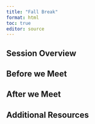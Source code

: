 ```yaml
---
title: "Fall Break"
format: html
toc: true
editor: source
---
```

## Session Overview

## Before we Meet

## After we Meet

## Additional Resources
